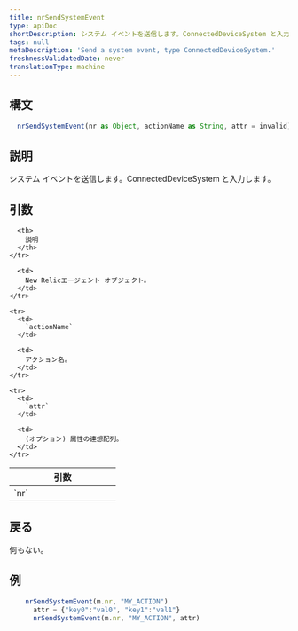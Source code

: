 ```yaml
---
title: nrSendSystemEvent
type: apiDoc
shortDescription: システム イベントを送信します。ConnectedDeviceSystem と入力します。
tags: null
metaDescription: 'Send a system event, type ConnectedDeviceSystem.'
freshnessValidatedDate: never
translationType: machine
---
```


## 構文

```js
  nrSendSystemEvent(nr as Object, actionName as String, attr = invalid) as Void
```

## 説明

システム イベントを送信します。ConnectedDeviceSystem と入力します。

## 引数

<table>
  <thead>
    <tr>
      <th width="25%">
        引数
      </th>

      <th>
        説明
      </th>
    </tr>
  </thead>

  <tbody>
    <tr>
      <td>
        `nr`
      </td>

      <td>
        New Relicエージェント オブジェクト。
      </td>
    </tr>

    <tr>
      <td>
        `actionName`
      </td>

      <td>
        アクション名。
      </td>
    </tr>

    <tr>
      <td>
        `attr`
      </td>

      <td>
        (オプション) 属性の連想配列。
      </td>
    </tr>
  </tbody>
</table>

## 戻る

何もない。

## 例

```js
  	nrSendSystemEvent(m.nr, "MY_ACTION")
	  attr = {"key0":"val0", "key1":"val1"}
	  nrSendSystemEvent(m.nr, "MY_ACTION", attr)
```
